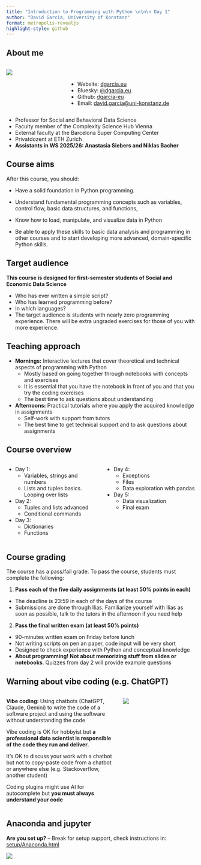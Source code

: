 ```yaml
---
title: "Introduction to Programming with Python \n\n\n Day 1"
author: "David Garcia, University of Konstanz"
format: metropolis-revealjs
highlight-style: github
---
```


## **About me**

:::: {.columns}

::: {.column width="30%"}
![](Profile.jpg)
:::

::: {.column width="70%"}
<br/>

- Website: [dgarcia.eu](https://dgarcia.eu/)
- Bluesky: [@dgarcia.eu](https://bsky.app/profile/dgarcia.eu)
- Github: [dgarcia-eu](https://github.com/dgarcia-eu)
- Email: [david.garcia@uni-konstanz.de](mailto:david.garcia@uni-konstanz.de)
:::

::::

- Professor for Social and Behavioral Data Science
- Faculty member of the Complexity Science Hub Vienna
- External faculty at the Barcelona Super Computing Center
- Privatdozent at ETH Zurich
- **Assistants in WS 2025/26: Anastasia Siebers and Niklas Bacher**



## **Course aims**

After this course, you should:

- Have a solid foundation in Python programming. 

- Understand fundamental programming concepts such as variables, control flow, basic data structures, and functions, 

- Know how to load, manipulate, and visualize data in Python

- Be able to apply these skills to basic data analysis and programming in other courses and to start developing more advanced, domain-specific Python skills.


## **Target audience**

**This course is designed for first-semester students of Social and Economic Data Science**

::: {.incremental}
- Who has ever written a simple script?
- Who has learned programming before?
- In which languages?
- The target audience is students with nearly zero programming experience. There will be extra ungraded exercises for those of you with more experience.
:::


## **Teaching approach**


- **Mornings:** Interactive lectures that cover theoretical and technical aspects of programming with Python
  - Mostly based on going together through notebooks with concepts and exercises
  - It is essential that you have the notebook in front of you and that you try the coding exercises
  - The best time to ask questions about understanding
- **Afternoons:** Practical tutorials where you apply the acquired knowledge in assignments
  - Self-work with support from tutors
  - The best time to get technical support and to ask questions about assignments



## **Course overview**

:::: {.columns}

::: {.column width="50%"}

- Day 1:
  - Variables, strings and numbers
  - Lists and tuples basics. Looping over lists

- Day 2:
  - Tuples and lists advanced
  - Conditional commands

- Day 3:
  - Dictionaries
  - Functions 

:::

::: {.column width="50%"}

- Day 4:
  - Exceptions
  - Files
  - Data exploration with pandas

- Day 5: 
  - Data visualization
  - Final exam
:::

::::

## **Course grading**

The course has a pass/fail grade. To pass the course, students must complete the following:

1. **Pass each of the five daily assignments (at least 50% points in each)**
  - The deadline is 23:59 in each of the days of the course
  - Submissions are done through Ilias. Familiarize yourself with Ilias as soon as possible, talk to the tutors in the afternoon if you need help

2. **Pass the final written exam (at least 50% points)**
  - 90-minutes written exam on Friday before lunch
  - Not writing scripts on pen an paper, code input will be very short
  - Designed to check experience with Python and conceptual knowledge
  - **About programming! Not about memorizing stuff from slides or notebooks**. Quizzes from day 2 will provide example questions


## **Warning about vibe coding (e.g. ChatGPT)**


:::: {.columns}

::: {.column width="60%"}
**Vibe coding:** Using chatbots (ChatGPT, Claude, Gemini) to write the code of a software project and using the software without understanding the code

Vibe coding is OK for hobbyist but **a professional data scientist is responsible of the code they run and deliver**.

It's OK to discuss your work with a chatbot but not to copy-paste code from a chatbot or anywhere else (e.g. Stackoverflow, another student)

Coding plugins might use AI for autocomplete but **you must always understand your code**

:::

::: {.column width="40%"}
![](VibeCoding.png)
:::

:::: 

## Anaconda and jupyter

**Are you set up?**  -- Break for setup support, check instructions in: [setup/Anaconda.html](../../setup/Anaconda.html)

![](../../setup/Navigator.png)